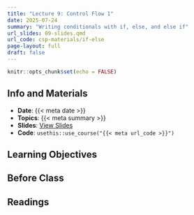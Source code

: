 ```yaml
---
title: "Lecture 9: Control Flow 1"
date: 2025-07-24
summary: "Writing conditionals with if, else, and else if"
url_slides: 09-slides.qmd
url_code: csp-materials/if-else
page-layout: full
draft: false
---
```


```r
knitr::opts_chunk$set(echo = FALSE)
```

## Info and Materials

* **Date**: {{< meta date >}}
* **Topics**: {{< meta summary >}}
* **Slides**: [View Slides]({{< meta url_slides >}})
* **Code**: `usethis::use_course("{{< meta url_code >}}")`


## Learning Objectives


## Before Class


## Readings
